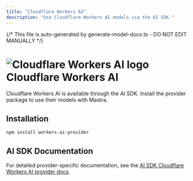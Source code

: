 ```yaml
---
title: "Cloudflare Workers AI"
description: "Use Cloudflare Workers AI models via the AI SDK."
---
```


{/* This file is auto-generated by generate-model-docs.ts - DO NOT EDIT MANUALLY */}

# <img src="https://models.dev/logos/cloudflare-workers-ai.svg" alt="Cloudflare Workers AI logo" className="inline w-8 h-8 mr-2 align-middle dark:invert dark:brightness-0 dark:contrast-200" />Cloudflare Workers AI

Cloudflare Workers AI is available through the AI SDK. Install the provider package to use their models with Mastra.

## Installation

```bash npm2yarn copy
npm install workers-ai-provider
```

## AI SDK Documentation

For detailed provider-specific documentation, see the [AI SDK Cloudflare Workers AI provider docs](https://ai-sdk.dev/providers/community-providers/cloudflare-workers-ai).
